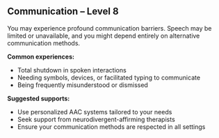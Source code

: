 ## Communication – Level 8

You may experience profound communication barriers. Speech may be limited or unavailable, and you might depend entirely on alternative communication methods.

**Common experiences:**
- Total shutdown in spoken interactions
- Needing symbols, devices, or facilitated typing to communicate
- Being frequently misunderstood or dismissed

**Suggested supports:**
- Use personalized AAC systems tailored to your needs
- Seek support from neurodivergent-affirming therapists
- Ensure your communication methods are respected in all settings